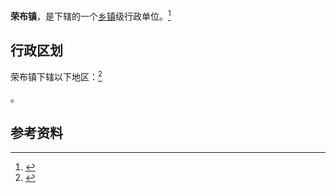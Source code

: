 {{中国乡级行政区|54/24/27/101/000}}

'''荣布镇'''，是{{PRC admin/fullname|54/24/27/101/000|3}}下辖的一个[[乡镇|乡镇]]级行政单位。<ref>{{PRC admin/ref sgc|{{PRC admin/parent|54/24/27/101/000}}}}</ref>

== 行政区划 ==

荣布镇下辖以下地区：<ref>{{PRC admin/ref sgc|54/24/27/101/000}}</ref>

{{PRC admin/children|54/24/27/101/000}}。

== 参考资料 ==

{{reflist}}

{{行政区划小作品}}
{{PRC admin/navcat|54/24/27/101/000}}